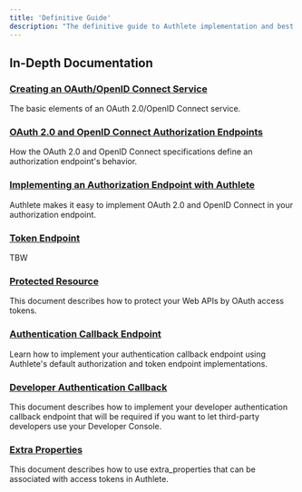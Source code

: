 ```yaml
---
title: 'Definitive Guide'
description: "The definitive guide to Authlete implementation and best practices."
---
```

## In-Depth Documentation
### [Creating an OAuth/OpenID Connect Service](https://www.authlete.com/developers/definitive_guide/what_you_need_to_implement/)
The basic elements of an OAuth 2.0/OpenID Connect service.
### [OAuth 2.0 and OpenID Connect Authorization Endpoints](https://www.authlete.com/developers/definitive_guide/authorization_endpoint_spec/)
How the OAuth 2.0 and OpenID Connect specifications define an authorization endpoint's behavior.
### [Implementing an Authorization Endpoint with Authlete](https://www.authlete.com/developers/definitive_guide/authorization_endpoint_impl/)
Authlete makes it easy to implement OAuth 2.0 and OpenID Connect in your authorization endpoint.
### [Token Endpoint](https://www.authlete.com/developers/definitive_guide/token_endpoint/)
TBW
### [Protected Resource](https://www.authlete.com/developers/definitive_guide/protected_resource/)
This document describes how to protect your Web APIs by OAuth access tokens.
### [Authentication Callback Endpoint](https://www.authlete.com/developers/definitive_guide/authentication_callback/)
Learn how to implement your authentication callback endpoint using Authlete's default authorization and token endpoint implementations.
### [Developer Authentication Callback](https://www.authlete.com/developers/definitive_guide/developer_authentication_callback/)
This document describes how to implement your developer authentication callback endpoint that will be required if you want to let third-party developers use your Developer Console.
### [Extra Properties](https://www.authlete.com/developers/definitive_guide/extra_properties/)
This document describes how to use extra_properties that can be associated with access tokens in Authlete.
